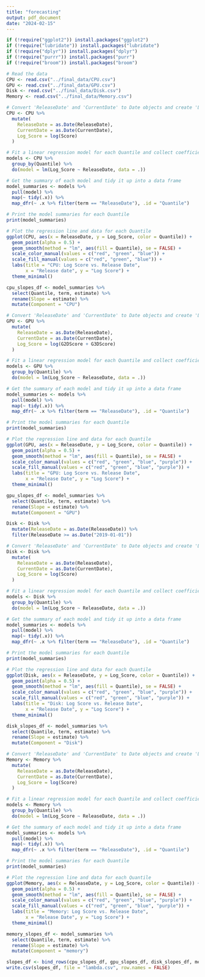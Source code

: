 ```yaml
---
title: "forecasting"
output: pdf_document
date: "2024-02-15"
---
```


```r
if (!require("ggplot2")) install.packages("ggplot2")
if (!require("lubridate")) install.packages("lubridate")
if (!require("dplyr")) install.packages("dplyr")
if (!require("purrr")) install.packages("purr")
if (!require("broom")) install.packages("broom")
```

```r
# Read the data
CPU <- read.csv("../final_data/CPU.csv")
GPU <- read.csv("../final_data/GPU.csv")
Disk <- read.csv("../final_data/Disk.csv")
Memory <- read.csv("../final_data/Memory.csv")
```

```r
# Convert 'ReleaseDate' and 'CurrentDate' to Date objects and create 'Log_Score'
CPU <- CPU %>%
  mutate(
    ReleaseDate = as.Date(ReleaseDate),
    CurrentDate = as.Date(CurrentDate),
    Log_Score = log(Score)
  )

# Fit a linear regression model for each Quantile and collect coefficients
models <- CPU %>%
  group_by(Quantile) %>%
  do(model = lm(Log_Score ~ ReleaseDate, data = .))

# Get the summary of each model and tidy it up into a data frame
model_summaries <- models %>%
  pull(model) %>%
  map(~ tidy(.x)) %>%
  map_dfr(~ .x %>% filter(term == "ReleaseDate"), .id = "Quantile")

# Print the model summaries for each Quantile
print(model_summaries)

# Plot the regression line and data for each Quantile
ggplot(CPU, aes(x = ReleaseDate, y = Log_Score, color = Quantile)) +
  geom_point(alpha = 0.5) +
  geom_smooth(method = "lm", aes(fill = Quantile), se = FALSE) +
  scale_color_manual(values = c("red", "green", "blue")) +
  scale_fill_manual(values = c("red", "green", "blue")) +
  labs(title = "CPU: Log Score vs. Release Date",
       x = "Release date", y = "Log Score") +
  theme_minimal()

cpu_slopes_df <- model_summaries %>%
  select(Quantile, term, estimate) %>%
  rename(Slope = estimate) %>%
  mutate(Component = "CPU")
```

```r
# Convert 'ReleaseDate' and 'CurrentDate' to Date objects and create 'Log_Score'
GPU <- GPU %>%
  mutate(
    ReleaseDate = as.Date(ReleaseDate),
    CurrentDate = as.Date(CurrentDate),
    Log_Score = log(G2DScore + G3DScore)
  )

# Fit a linear regression model for each Quantile and collect coefficients
models <- GPU %>%
  group_by(Quantile) %>%
  do(model = lm(Log_Score ~ ReleaseDate, data = .))

# Get the summary of each model and tidy it up into a data frame
model_summaries <- models %>%
  pull(model) %>%
  map(~ tidy(.x)) %>%
  map_dfr(~ .x %>% filter(term == "ReleaseDate"), .id = "Quantile")

# Print the model summaries for each Quantile
print(model_summaries)

# Plot the regression line and data for each Quantile
ggplot(GPU, aes(x = ReleaseDate, y = Log_Score, color = Quantile)) +
  geom_point(alpha = 0.5) +
  geom_smooth(method = "lm", aes(fill = Quantile), se = FALSE) +
  scale_color_manual(values = c("red", "green", "blue", "purple")) +
  scale_fill_manual(values = c("red", "green", "blue", "purple")) +
  labs(title = "GPU: Log Score vs. Release Date",
       x = "Release Date", y = "Log Score") +
  theme_minimal()

gpu_slopes_df <- model_summaries %>%
  select(Quantile, term, estimate) %>%
  rename(Slope = estimate) %>%
  mutate(Component = "GPU")
```

```r
Disk <- Disk %>%
  mutate(ReleaseDate = as.Date(ReleaseDate)) %>%
  filter(ReleaseDate >= as.Date("2019-01-01"))

# Convert 'ReleaseDate' and 'CurrentDate' to Date objects and create 'Log_Score'
Disk <- Disk %>%
  mutate(
    ReleaseDate = as.Date(ReleaseDate),
    CurrentDate = as.Date(CurrentDate),
    Log_Score = log(Score)
  )

# Fit a linear regression model for each Quantile and collect coefficients
models <- Disk %>%
  group_by(Quantile) %>%
  do(model = lm(Log_Score ~ ReleaseDate, data = .))

# Get the summary of each model and tidy it up into a data frame
model_summaries <- models %>%
  pull(model) %>%
  map(~ tidy(.x)) %>%
  map_dfr(~ .x %>% filter(term == "ReleaseDate"), .id = "Quantile")

# Print the model summaries for each Quantile
print(model_summaries)

# Plot the regression line and data for each Quantile
ggplot(Disk, aes(x = ReleaseDate, y = Log_Score, color = Quantile)) +
  geom_point(alpha = 0.5) +
  geom_smooth(method = "lm", aes(fill = Quantile), se = FALSE) +
  scale_color_manual(values = c("red", "green", "blue", "purple")) +
  scale_fill_manual(values = c("red", "green", "blue", "purple")) +
  labs(title = "Disk: Log Score vs. Release Date",
       x = "Release Date", y = "Log Score") +
  theme_minimal()

disk_slopes_df <- model_summaries %>%
  select(Quantile, term, estimate) %>%
  rename(Slope = estimate) %>%
  mutate(Component = "Disk")
```

```r
# Convert 'ReleaseDate' and 'CurrentDate' to Date objects and create 'Log_Score'
Memory <- Memory %>%
  mutate(
    ReleaseDate = as.Date(ReleaseDate),
    CurrentDate = as.Date(CurrentDate),
    Log_Score = log(Score)
  )

# Fit a linear regression model for each Quantile and collect coefficients
models <- Memory %>%
  group_by(Quantile) %>%
  do(model = lm(Log_Score ~ ReleaseDate, data = .))

# Get the summary of each model and tidy it up into a data frame
model_summaries <- models %>%
  pull(model) %>%
  map(~ tidy(.x)) %>%
  map_dfr(~ .x %>% filter(term == "ReleaseDate"), .id = "Quantile")

# Print the model summaries for each Quantile
print(model_summaries)

# Plot the regression line and data for each Quantile
ggplot(Memory, aes(x = ReleaseDate, y = Log_Score, color = Quantile)) +
  geom_point(alpha = 0.5) +
  geom_smooth(method = "lm", aes(fill = Quantile), se = FALSE) +
  scale_color_manual(values = c("red", "green", "blue", "purple")) +
  scale_fill_manual(values = c("red", "green", "blue", "purple")) +
  labs(title = "Memory: Log Score vs. Release Date",
       x = "Release Date", y = "Log Score") +
  theme_minimal()

memory_slopes_df <- model_summaries %>%
  select(Quantile, term, estimate) %>%
  rename(Slope = estimate) %>%
  mutate(Component = "memory")
```

```r
slopes_df <- bind_rows(cpu_slopes_df, gpu_slopes_df, disk_slopes_df, memory_slopes_df)
write.csv(slopes_df, file = "lambda.csv", row.names = FALSE)
```